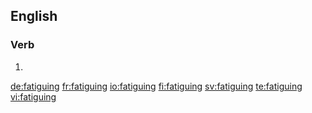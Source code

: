 ==English==

===Verb===
{{head|en}}

# {{present participle of|fatigue|lang=en}}

[[de:fatiguing]]
[[fr:fatiguing]]
[[io:fatiguing]]
[[fi:fatiguing]]
[[sv:fatiguing]]
[[te:fatiguing]]
[[vi:fatiguing]]